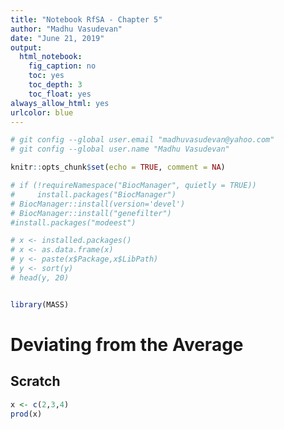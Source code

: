 ```yaml
---
title: "Notebook RfSA - Chapter 5"
author: "Madhu Vasudevan"
date: "June 21, 2019"
output:
  html_notebook:
    fig_caption: no
    toc: yes
    toc_depth: 3
    toc_float: yes
always_allow_html: yes
urlcolor: blue
---
```


```r
# git config --global user.email "madhuvasudevan@yahoo.com"
# git config --global user.name "Madhu Vasudevan"

knitr::opts_chunk$set(echo = TRUE, comment = NA)
```

```r
# if (!requireNamespace("BiocManager", quietly = TRUE))
#     install.packages("BiocManager")
# BiocManager::install(version='devel')
# BiocManager::install("genefilter")
#install.packages("modeest")

# x <- installed.packages()
# x <- as.data.frame(x)
# y <- paste(x$Package,x$LibPath)
# y <- sort(y)
# head(y, 20)


library(MASS)

```

# Deviating from the Average 



## Scratch
```r
x <- c(2,3,4)
prod(x)
```

